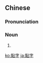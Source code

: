 {{also|点字}}
==Chinese==
{{zh-forms|s=点字}}

===Pronunciation===
{{zh-pron
|m=diǎnzì
|c=dim2 zi6
|mn=tiám-jī
|cat=n
}}

===Noun===
{{zh-noun}}

# {{zh-alt-name|盲字|[[Braille]]}}

[[ko:點字]]
[[ja:點字]]